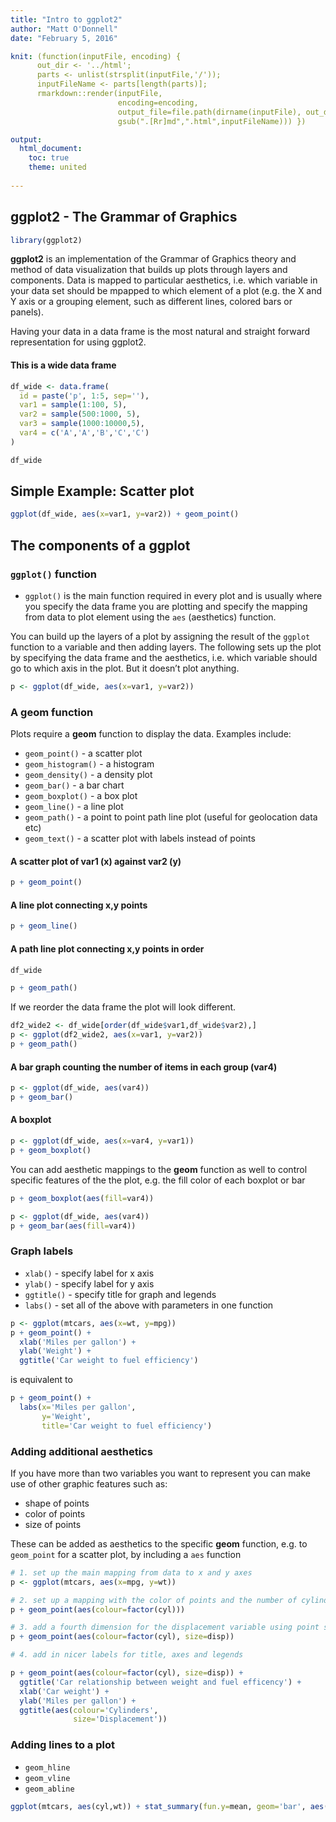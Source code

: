 ```yaml
---
title: "Intro to ggplot2"
author: "Matt O'Donnell"
date: "February 5, 2016"

knit: (function(inputFile, encoding) { 
      out_dir <- '../html';
      parts <- unlist(strsplit(inputFile,'/'));
      inputFileName <- parts[length(parts)];
      rmarkdown::render(inputFile,
                        encoding=encoding, 
                        output_file=file.path(dirname(inputFile), out_dir, 
                        gsub(".[Rr]md",".html",inputFileName))) })

output: 
  html_document:
    toc: true
    theme: united
    
---
```


## ggplot2 - The Grammar of Graphics

```r
library(ggplot2)
```

__ggplot2__ is an implementation of the Grammar of Graphics theory and method of data visualization that builds up plots through layers and components. Data is mapped to particular aesthetics, i.e. which variable in your data set should be mpapped to which element of a plot (e.g. the X and Y axis or a grouping element, such as different lines, colored bars or panels).

Having your data in a data frame is the most natural and straight forward representation for using ggplot2. 

#### This is a __wide__ data frame

```r

df_wide <- data.frame(
  id = paste('p', 1:5, sep=''),
  var1 = sample(1:100, 5),
  var2 = sample(500:1000, 5),
  var3 = sample(1000:10000,5),
  var4 = c('A','A','B','C','C')
)

df_wide
```

## Simple Example: Scatter plot

```r

ggplot(df_wide, aes(x=var1, y=var2)) + geom_point()

```


## The components of a ggplot

### ``ggplot()`` function

* ``ggplot()`` is the main function required in every plot and is usually where you specify the data frame you are plotting and specify the mapping from data to plot element using the ``aes`` (aesthetics) function. 

You can build up the layers of a plot by assigning the result of the ``ggplot`` function to a variable and then adding layers. The following sets up the plot by specifying the data frame and the aesthetics, i.e. which variable should go to which axis in the plot. But it doesn't plot anything.

```r

p <- ggplot(df_wide, aes(x=var1, y=var2))

```

### A __geom__ function

Plots require a __geom__ function to display the data. Examples include:

* ``geom_point()`` - a scatter plot
* ``geom_histogram()`` - a histogram
* ``geom_density()`` - a density plot
* ``geom_bar()`` - a bar chart
* ``geom_boxplot()`` - a box plot
* ``geom_line()`` - a line plot
* ``geom_path()`` - a point to point path line plot (useful for geolocation data etc)
* ``geom_text()`` - a scatter plot with labels instead of points

#### A scatter plot of var1 (x) against var2 (y)

```r

p + geom_point()

```


#### A line plot connecting x,y points

```r

p + geom_line()

```


#### A path line plot connecting x,y points in order



```r

df_wide

p + geom_path()

```

If we reorder the data frame the plot will look different.

```r

df2_wide2 <- df_wide[order(df_wide$var1,df_wide$var2),]
p <- ggplot(df2_wide2, aes(x=var1, y=var2))
p + geom_path()
```


#### A bar graph counting the number of items in each group (var4)

```r

p <- ggplot(df_wide, aes(var4)) 
p + geom_bar()

```


#### A boxplot 

```r

p <- ggplot(df_wide, aes(x=var4, y=var1)) 
p + geom_boxplot()
```

You can add aesthetic mappings to the __geom__ function as well to control specific features of the the plot, e.g. the fill color of each boxplot or bar

```r

p + geom_boxplot(aes(fill=var4))

```

```r

p <- ggplot(df_wide, aes(var4))
p + geom_bar(aes(fill=var4))

```


### Graph labels

* ``xlab()`` - specify label for x axis
* ``ylab()`` - specify label for y axis
* ``ggtitle()`` - specify title for graph and legends
* ``labs()`` - set all of the above with parameters in one function

```r

p <- ggplot(mtcars, aes(x=wt, y=mpg))
p + geom_point() +
  xlab('Miles per gallon') +
  ylab('Weight') +
  ggtitle('Car weight to fuel efficiency')

```

is equivalent to

```r

p + geom_point() + 
  labs(x='Miles per gallon', 
       y='Weight',
       title='Car weight to fuel efficiency')

```

### Adding additional aesthetics 

If you have more than two variables you want to represent you can make use of other graphic features such as:

* shape of points
* color of points
* size of points

These can be added as aesthetics to the specific __geom__ function, e.g. to ``geom_point`` for a scatter plot, by including a ``aes`` function

```r


# 1. set up the main mapping from data to x and y axes
p <- ggplot(mtcars, aes(x=mpg, y=wt))

# 2. set up a mapping with the color of points and the number of cylinders (needs to be treated as a factor not an numeric using factor())
p + geom_point(aes(colour=factor(cyl)))

```

```r

# 3. add a fourth dimension for the displacement variable using point size
p + geom_point(aes(colour=factor(cyl), size=disp))

```


```r

# 4. add in nicer labels for title, axes and legends

p + geom_point(aes(colour=factor(cyl), size=disp)) +
  ggtitle('Car relationship between weight and fuel efficency') +
  xlab('Car weight') +
  ylab('Miles per gallon') +
  ggtitle(aes(colour='Cylinders',
              size='Displacement'))

```


### Adding lines to a plot

* ``geom_hline``
* ``geom_vline``
* ``geom_abline``





```r

ggplot(mtcars, aes(cyl,wt)) + stat_summary(fun.y=mean, geom='bar', aes(fill=factor(cyl))) + stat_summary(fun.data=mean_cl_boot, geom='errorbar', width=0.2)

```
